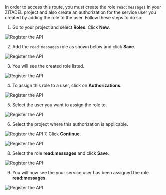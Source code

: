 In order to access this route, you must create the role `read:messages` in your ZITADEL project and also create an authorization for the service user you created by adding the role to the user. Follow these steps to do so:

1. Go to your project and select **Roles**. Click **New**.

![Register the API](/img/examples/secure-api/service-user-jwt/scopes/1.png)

2. Add the `read:messages` role as shown below and click **Save**.

![Register the API](/img/examples/secure-api/service-user-jwt/scopes/2.png)

3. You will see the created role listed.

![Register the API](/img/examples/secure-api/service-user-jwt/scopes/3.png)

4. To assign this role to a user, click on **Authorizations**.

![Register the API](/img/examples/secure-api/service-user-jwt/scopes/4.png)

5. Select the user you want to assign the role to.

![Register the API](/img/examples/secure-api/service-user-jwt/scopes/5.png)

6. Select the project where this authorization is applicable.

![Register the API](/img/examples/secure-api/service-user-jwt/scopes/6.png)
7. Click **Continue**.

![Register the API](/img/examples/secure-api/service-user-jwt/scopes/7.png)

8. Select the role **read:messages** and click **Save**.

![Register the API](/img/examples/secure-api/service-user-jwt/scopes/8.png)

9. You will now see the your service user has been assigned the role **read:messages**.

![Register the API](/img/examples/secure-api/service-user-jwt/scopes/9.png)